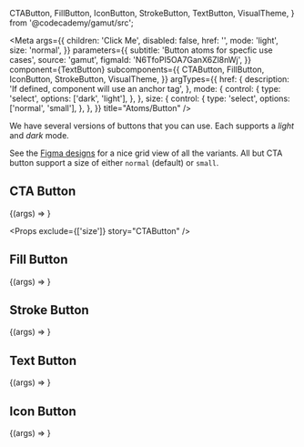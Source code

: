   CTAButton,
  FillButton,
  IconButton,
  StrokeButton,
  TextButton,
  VisualTheme,
} from '@codecademy/gamut/src';

<Meta
  args={{
    children: 'Click Me',
    disabled: false,
    href: '',
    mode: 'light',
    size: 'normal',
  }}
  parameters={{
    subtitle: 'Button atoms for specfic use cases',
    source: 'gamut',
    figmaId: 'N6TfoPI5OA7GanX6Zl8nWj',
  }}
  component={TextButton}
  subcomponents={{
    CTAButton,
    FillButton,
    IconButton,
    StrokeButton,
    VisualTheme,
  }}
  argTypes={{
    href: {
      description: 'If defined, component will use an anchor tag',
    },
    mode: {
      control: {
        type: 'select',
        options: ['dark', 'light'],
      },
    },
    size: {
      control: {
        type: 'select',
        options: ['normal', 'small'],
      },
    },
  }}
  title="Atoms/Button"
/>

We have several versions of buttons that you can use.
Each supports a _light_ and _dark_ mode.

See the [Figma designs](https://www.figma.com/file/N6TfoPI5OA7GanX6Zl8nWj/Buttons-%E2%9C%85?node-id=268%3A0) for a nice grid view of all the variants.
All but CTA button support a size of either `normal` (default) or `small`.

## CTA Button

<Canvas>
  <Story name="CTAButton">{(args) => <CTAButton {...args} />}</Story>
</Canvas>

<Props exclude={['size']} story="CTAButton" />

## Fill Button

<Canvas>
  <Story name="FillButton">{(args) => <FillButton {...args} />}</Story>
</Canvas>

<Props story="FillButton" />

## Stroke Button

<Canvas>
  <Story name="StrokeButton">{(args) => <StrokeButton {...args} />}</Story>
</Canvas>

<Props story="StrokeButton" />

## Text Button

<Canvas>
  <Story name="TextButton">{(args) => <TextButton {...args} />}</Story>
</Canvas>

<Props story="TextButton" />

## Icon Button

<Canvas>
  <Story name="IconButton">
    {(args) => <IconButton icon={SearchIcon} {...args} />}
  </Story>
</Canvas>

<Props story="IconButton" />
